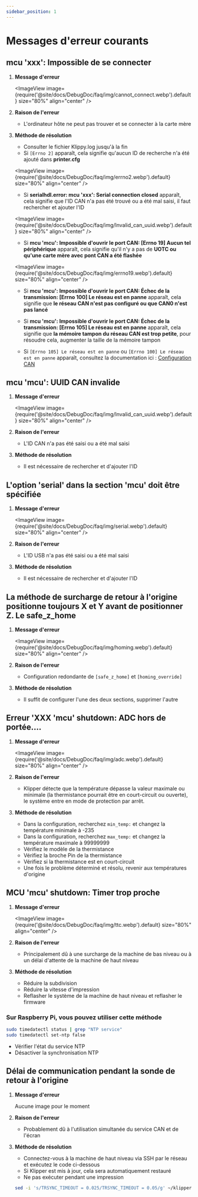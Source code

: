 ```yaml
---
sidebar_position: 1
---
```




# Messages d'erreur courants


## mcu 'xxx': Impossible de se connecter

1. **Message d'erreur**

   <ImageView image={require('@site/docs/DebugDoc/faq/img/cannot_connect.webp').default} size="80%" align="center" />

2. **Raison de l'erreur**

   * L'ordinateur hôte ne peut pas trouver et se connecter à la carte mère

3. **Méthode de résolution**

   * Consulter le fichier Klippy.log jusqu'à la fin
   * Si `[Errno 2]` apparaît, cela signifie qu'aucun ID de recherche n'a été ajouté dans **printer.cfg**

   <ImageView image={require('@site/docs/DebugDoc/faq/img/errno2.webp').default} size="80%" align="center" />

   * Si **serialhdl.error: mcu 'xxx': Serial connection closed** apparaît, cela signifie que l'ID CAN n'a pas été trouvé ou a été mal saisi, il faut rechercher et ajouter l'ID

   <ImageView image={require('@site/docs/DebugDoc/faq/img/lnvalid_can_uuid.webp').default} size="80%" align="center" />
 
   * Si **mcu 'mcu': Impossible d'ouvrir le port CAN: [Errno 19] Aucun tel périphérique** apparaît, cela signifie qu'il n'y a pas de **UOTC ou qu'une carte mère avec pont CAN a été flashée**

   <ImageView image={require('@site/docs/DebugDoc/faq/img/errno19.webp').default} size="80%" align="center" />

   * Si **mcu 'mcu': Impossible d'ouvrir le port CAN: Échec de la transmission: [Errno 100] Le réseau est en panne** apparaît, cela signifie que **le réseau CAN n'est pas configuré ou que CAN0 n'est pas lancé**

   * Si **mcu 'mcu': Impossible d'ouvrir le port CAN: Échec de la transmission: [Errno 105] Le réseau est en panne** apparaît, cela signifie que **la mémoire tampon du réseau CAN est trop petite**, pour résoudre cela, augmenter la taille de la mémoire tampon

   * Si `[Errno 105] Le réseau est en panne` ou `[Errno 100] Le réseau est en panne` apparaît, consultez la documentation ici : [Configuration CAN](/docs/DebugDoc/faq/klipper_can.mdx "Cliquez pour accéder") 

## mcu 'mcu': UUID CAN invalide

1. **Message d'erreur**

   <ImageView image={require('@site/docs/DebugDoc/faq/img/lnvalid_can_uuid.webp').default} size="80%" align="center" />

2. **Raison de l'erreur**

   * L'ID CAN n'a pas été saisi ou a été mal saisi

3. **Méthode de résolution**

   * Il est nécessaire de rechercher et d'ajouter l'ID

## L'option 'serial' dans la section 'mcu' doit être spécifiée

1. **Message d'erreur**

   <ImageView image={require('@site/docs/DebugDoc/faq/img/serial.webp').default} size="80%" align="center" />

2. **Raison de l'erreur**

   * L'ID USB n'a pas été saisi ou a été mal saisi

3. **Méthode de résolution**

   * Il est nécessaire de rechercher et d'ajouter l'ID

## La méthode de surcharge de retour à l'origine positionne toujours X et Y avant de positionner Z. Le safe_z_home

1. **Message d'erreur**

   <ImageView image={require('@site/docs/DebugDoc/faq/img/homing.webp').default} size="80%" align="center" />

2. **Raison de l'erreur**

   * Configuration redondante de `[safe_z_home]` et `[homing_override]`

3. **Méthode de résolution**

   * Il suffit de configurer l'une des deux sections, supprimer l'autre

 ## Erreur 'XXX 'mcu' shutdown: ADC hors de portée….

1. **Message d'erreur**

   <ImageView image={require('@site/docs/DebugDoc/faq/img/adc.webp').default} size="80%" align="center" />

2. **Raison de l'erreur**

   * Klipper détecte que la température dépasse la valeur maximale ou minimale (la thermistance pourrait être en court-circuit ou ouverte), le système entre en mode de protection par arrêt.

3. **Méthode de résolution**

   * Dans la configuration, recherchez `min_temp:` et changez la température minimale à -235
   * Dans la configuration, recherchez `max_temp:` et changez la température maximale à 99999999
   * Vérifiez le modèle de la thermistance
   * Vérifiez la broche Pin de la thermistance
   * Vérifiez si la thermistance est en court-circuit
   * Une fois le problème déterminé et résolu, revenir aux températures d'origine

## MCU 'mcu' shutdown: Timer trop proche

1. **Message d'erreur**

   <ImageView image={require('@site/docs/DebugDoc/faq/img/ttc.webp').default} size="80%" align="center" />

2. **Raison de l'erreur**

   * Principalement dû à une surcharge de la machine de bas niveau ou à un délai d'attente de la machine de haut niveau

3. **Méthode de résolution**

   * Réduire la subdivision
   * Réduire la vitesse d'impression
   * Reflasher le système de la machine de haut niveau et reflasher le firmware

### Sur Raspberry Pi, vous pouvez utiliser cette méthode

   ```bash
   sudo timedatectl status | grep "NTP service" 
   sudo timedatectl set-ntp false
   ```

   * Vérifier l'état du service NTP
   * Désactiver la synchronisation NTP

## Délai de communication pendant la sonde de retour à l'origine 

1. **Message d'erreur**

   Aucune image pour le moment

2. **Raison de l'erreur**

   * Probablement dû à l'utilisation simultanée du service CAN et de l'écran

3. **Méthode de résolution**

   * Connectez-vous à la machine de haut niveau via SSH par le réseau et exécutez le code ci-dessous
   * Si Klipper est mis à jour, cela sera automatiquement restauré
   * Ne pas exécuter pendant une impression
   ```bash
   sed -i 's/TRSYNC_TIMEOUT = 0.025/TRSYNC_TIMEOUT = 0.05/g' ~/klipper/klippy/mcu.py && sudo systemctl restart klipper
   ```